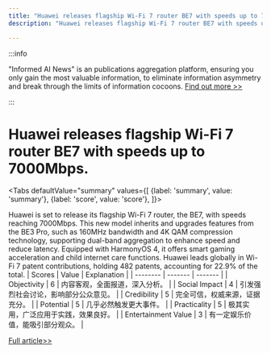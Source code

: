 ```yaml
---
title: "Huawei releases flagship Wi-Fi 7 router BE7 with speeds up to 7000Mbps."
description: "Huawei releases flagship Wi-Fi 7 router BE7 with speeds up to 7000Mbps."

---
```



:::info

"Informed AI News" is an publications aggregation platform, ensuring you only gain the most valuable information, to eliminate information asymmetry and break through the limits of information cocoons.  [Find out more >>](/)

:::

# Huawei releases flagship Wi-Fi 7 router BE7 with speeds up to 7000Mbps.


<Tabs
	defaultValue="summary"
	values={[
	{label: 'summary', value: 'summary'},
	{label: 'score', value: 'score'},
]}>
<TabItem value="summary">


Huawei is set to release its flagship Wi-Fi 7 router, the BE7, with speeds reaching 7000Mbps. This new model inherits and upgrades features from the BE3 Pro, such as 160MHz bandwidth and 4K QAM compression technology, supporting dual-band aggregation to enhance speed and reduce latency. Equipped with HarmonyOS 4, it offers smart gaming acceleration and child internet care functions. Huawei leads globally in Wi-Fi 7 patent contributions, holding 482 patents, accounting for 22.9% of the total.
</TabItem>
<TabItem value="score">
	| Scores     | Value   | Explanation |
	| -------- | ------- | ------- |
	| Objectivity  | 6    | 内容客观，全面报道，深入分析。    |
	| Social Impact | 4     | 引发强烈社会讨论，影响部分公众意见。    |
	| Credibility    | 5    | 完全可信，权威来源，证据充分。    |
	| Potential    | 5    | 几乎必然触发更大事件。    |
	| Practicality    | 5    | 极其实用，广泛应用于实践，效果良好。    |
	| Entertainment Value    | 3    | 有一定娱乐价值，能吸引部分观众。    |
</TabItem>
</Tabs>

[Full article>>](https://www.cnbeta.com.tw/articles/tech/1437302.htm)
